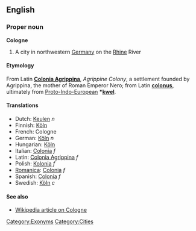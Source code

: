 ==English==
===Proper noun===
'''Cologne'''

#A city in northwestern [[Germany]] on the [[Rhine]] River

====Etymology====
From Latin '''[[Colonia Agrippina]]''', ''Agrippine Colony'', a settlement founded by Agrippina, the mother of Roman Emperor Nero; from Latin '''[[colonus]]''', ultimately from [[Proto-Indo-European]] '''*[[kwel]]'''.

====Translations====
*Dutch: [[Keulen]] ''n''
*Finnish: [[Köln]]
*French: Cologne
*German: [[Köln]] ''n''
*Hungarian: [[Köln]]
*Italian: [[Colonia]] ''f''
*Latin: [[Colonia Agrippina]] ''f''
*Polish: [[Kolonia]] ''f''
*[[Romanica]]: [[Colonia]] ''f''
*Spanish: [[Colonía]] ''f''
*Swedish: [[Köln]] ''c''

====See also====
*[[w:Cologne|Wikipedia article on Cologne]]


[[Category:Exonyms]]
[[Category:Cities]]